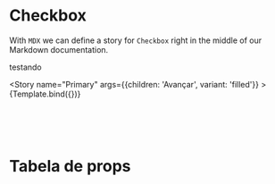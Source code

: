 

<Meta title="Components/Button" component={Button} />

# Checkbox

With `MDX` we can define a story for `Checkbox` right in the middle of our Markdown documentation.

<p>testando</p>

<Story name="Primary" args={{children: 'Avançar', variant: 'filled'}} >
  {Template.bind({})}
</Story>

<br/>
<br/>
<br/>

# Tabela de props
<ArgsTable of={Button} />